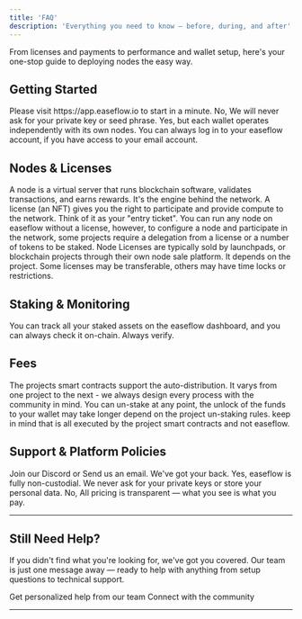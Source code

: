 ```yaml
---
title: 'FAQ'
description: 'Everything you need to know — before, during, and after'
---
```

From licenses and payments to performance and wallet setup, here's your one-stop guide to deploying nodes the easy way.

## Getting Started
<AccordionGroup>
  <Accordion title="How do I create an account on easeflow?">
    Please visit https://app.easeflow.io to start in a minute. 
  </Accordion>
  <Accordion title="Does easeflow requires access to my wallet?">
    No, We will never ask for your private key or seed phrase.
  </Accordion>
  <Accordion title="Can I use multiple wallets?">
    Yes, but each wallet operates independently with its own nodes.
  </Accordion>
  <Accordion title="What if I lose access to my account?">
    You can always log in to your easeflow account, if you have access to your email account.
  </Accordion>
</AccordionGroup>

## Nodes & Licenses
<AccordionGroup>
  <Accordion title="What is a node?">
    A node is a virtual server that runs blockchain software, validates transactions, and earns rewards. It's the engine behind the network.
  </Accordion>
  <Accordion title="What is a node license?">
    A license (an NFT) gives you the right to participate and provide compute to the network. Think of it as your "entry ticket".
  </Accordion>
  <Accordion title="Do I need a License to run a node?">
    You can run any node on easeflow without a license, however, to configure a node and participate in the network, some projects require a delegation from a license or a number of tokens to be staked.
  </Accordion>
  <Accordion title="How do I get a license?">
    Node Licenses are typically sold by launchpads, or blockchain projects through their own node sale platform.
  </Accordion>
  <Accordion title="Can I transfer a node licenses to another wallet?">
    It depends on the project. Some licenses may be transferable, others may have time locks or restrictions.
  </Accordion>
</AccordionGroup>

## Staking & Monitoring
<AccordionGroup>
  <Accordion title="Do I need to check my assets?">
    You can track all your staked assets on the easeflow dashboard, and you can always check it on-chain. Always verify. 
  </Accordion>
</AccordionGroup>

## Fees
<AccordionGroup>
  <Accordion title="How are the operator fees deducted?">
    The projects smart contracts support the auto-distribution. 
  </Accordion>
  <Accordion title="How much is the easeflow operator fee?">
    It varys from one project to the next - we always design every process with the community in mind.
  </Accordion>
  <Accordion title="Can I un-stake at any point?">
    You can un-stake at any point, the unlock of the funds to your wallet may take longer depend on the project un-staking rules. keep in mind that is all executed by the project smart contracts and not easeflow. 
  </Accordion>
</AccordionGroup>

## Support & Platform Policies
<AccordionGroup>
  <Accordion title="What if something goes wrong?">
    Join our Discord or Send us an email. We've got your back.
  </Accordion>
  <Accordion title="Is my account secure?">
    Yes, easeflow is fully non-custodial. We never ask for your private keys or store your personal data.
  </Accordion>
  <Accordion title="Are there any hidden fees?">
    No, All pricing is transparent — what you see is what you pay.
  </Accordion>
</AccordionGroup>

---

## Still Need Help?

If you didn't find what you're looking for, we've got you covered. Our team is just one message away — ready to help with anything from setup questions to technical support.

<CardGroup cols={2}>
  <Card title="Open Support Ticket" icon="rectangle-stack" href="https://discord.com/channels/1217243890352914552/1220638161407836241">
    Get personalized help from our team
  </Card>
  <Card title="Join Discord" icon="message-circle" href="https://discord.com/invite/JDkD4EaqcZ">
    Connect with the community
  </Card>
</CardGroup>

---